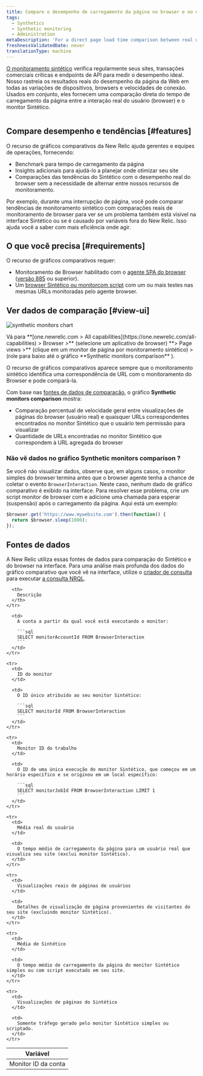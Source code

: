 ```yaml
---
title: Compare o desempenho de carregamento da página no browser e no monitoramento sintético
tags:
  - Synthetics
  - Synthetic monitoring
  - Administration
metaDescription: 'For a direct page load time comparison between real user (browser) interactions and synthetic monitors, use New Relic''s comparative charting feature.'
freshnessValidatedDate: never
translationType: machine
---
```


[O monitoramento sintético](/docs/synthetics/new-relic-synthetics/getting-started/introduction-new-relic-synthetics) verifica regularmente seus sites, transações comerciais críticas e endpoints de API para medir o desempenho ideal. Nosso [<InlinePopover type="browser"/>](/docs/browser/new-relic-browser/getting-started/introduction-new-relic-browser)rastreia os resultados reais do desempenho da página da Web em todas as variações de dispositivos, browsers e velocidades de conexão. Usados em conjunto, eles fornecem uma comparação direta do tempo de carregamento da página entre a interação real do usuário (browser) e o monitor Sintético.

<img
  title=""
  alt=""
  src="/images/browser_screenshot-full_synthetic-chart.webp"
/>

## Compare desempenho e tendências [#features]

O recurso de gráficos comparativos da New Relic ajuda gerentes e equipes de operações, fornecendo:

* Benchmark para tempo de carregamento da página
* Insights adicionais para ajudá-lo a planejar onde otimizar seu site
* Comparações das tendências do Sintético com o desempenho real do browser sem a necessidade de alternar entre nossos recursos de monitoramento.

Por exemplo, durante uma interrupção de página, você pode comparar tendências de monitoramento sintético com comparações reais de monitoramento de browser para ver se um problema também está visível na interface Sintético ou se é causado por variáveis fora do New Relic. Isso ajuda você a saber com mais eficiência onde agir.

## O que você precisa [#requirements]

O recurso de gráficos comparativos requer:

* Monitoramento de Browser habilitado com o [agente SPA do browser](/docs/browser/new-relic-browser/getting-started/compatibility-requirements-browser-monitoring#spa) ([versão 885](/docs/release-notes/new-relic-browser-release-notes/browser-agent-release-notes) ou superior).
* Um [browser Sintético ou monitorcom script](/docs/synthetics/new-relic-synthetics/using-monitors/add-edit-monitors) com um ou mais testes nas mesmas URLs monitoradas pelo agente browser.

## Ver dados de comparação [#view-ui]

<img
  title="synthetic monitors chart"
  alt="synthetic monitors chart"
  src="/images/browser_screenshot-full_synthetic-monitors-comparison-chart.gif"
/>

<figcaption>
  Vá para <DNT>**[one.newrelic.com > All capabilities](https://one.newrelic.com/all-capabilities) > Browser >**</DNT> (selecione um aplicativo de browser) <DNT>**> Page views >**</DNT> (clique em um monitor de página por monitoramento sintético) > (role para baixo até o gráfico <DNT>**Synthetic monitors comparison**</DNT> ).
</figcaption>

O recurso de gráficos comparativos aparece sempre que o monitoramento sintético identifica uma correspondência de URL com o monitoramento do Browser e pode compará-la.

Com base nas [fontes de dados de comparação](#data-sources), o gráfico <DNT>**Synthetic monitors comparison**</DNT> mostra:

* Comparação percentual de velocidade geral entre visualizações de páginas do browser (usuário real) e quaisquer URLs correspondentes encontrados no monitor Sintético que o usuário tem permissão para visualizar
* Quantidade de URLs encontradas no monitor Sintético que correspondem à URL agregada do browser

### Não vê dados no gráfico <DNT>**Synthetic monitors comparison**</DNT> ?

Se você não visualizar dados, observe que, em alguns casos, o monitor simples do browser termina antes que o browser agente tenha a chance de coletar o evento `BrowserInteraction`. Neste caso, nenhum dado de gráfico comparativo é exibido na interface. Para resolver esse problema, crie um script monitor de browser com e adicione uma chamada para esperar (suspensão) após o carregamento da página. Aqui está um exemplo:

```js
$browser.get('https://www.mywebsite.com').then(function() {
  return $browser.sleep(1000);
});
```

## Fontes de dados

A New Relic utiliza essas fontes de dados para comparação do Sintético e do browser na interface. Para uma análise mais profunda dos dados do gráfico comparativo que você vê na interface, utilize o [criador de consulta](/docs/query-your-data/explore-query-data/query-builder/use-advanced-nrql-mode-specify-data) para executar [a consulta NRQL](/docs/insights/nrql-new-relic-query-language/using-nrql/introduction-nrql).

<table>
  <thead>
    <tr>
      <th style={{ width: "200px" }}>
        Variável
      </th>

      <th>
        Descrição
      </th>
    </tr>
  </thead>

  <tbody>
    <tr>
      <td>
        Monitor ID da conta
      </td>

      <td>
        A conta a partir da qual você está executando o monitor:

        ```sql
        SELECT monitorAccountId FROM BrowserInteraction
        ```
      </td>
    </tr>

    <tr>
      <td>
        ID do monitor
      </td>

      <td>
        O ID único atribuído ao seu monitor Sintético:

        ```sql
        SELECT monitorId FROM BrowserInteraction
        ```
      </td>
    </tr>

    <tr>
      <td>
        Monitor ID do trabalho
      </td>

      <td>
        O ID de uma única execução do monitor Sintético, que começou em um horário específico e se originou em um local específico:

        ```sql
        SELECT monitorJobId FROM BrowserInteraction LIMIT 1
        ```
      </td>
    </tr>

    <tr>
      <td>
        Média real do usuário
      </td>

      <td>
        O tempo médio de carregamento da página para um usuário real que visualiza seu site (exclui monitor Sintético).
      </td>
    </tr>

    <tr>
      <td>
        Visualizações reais de páginas de usuários
      </td>

      <td>
        Detalhes de visualização de página provenientes de visitantes do seu site (excluindo monitor Sintético).
      </td>
    </tr>

    <tr>
      <td>
        Média de Sintético
      </td>

      <td>
        O tempo médio de carregamento da página do monitor Sintético simples ou com script executado em seu site.
      </td>
    </tr>

    <tr>
      <td>
        Visualizações de páginas do Sintético
      </td>

      <td>
        Somente tráfego gerado pelo monitor Sintético simples ou scriptado.
      </td>
    </tr>
  </tbody>
</table>
